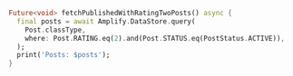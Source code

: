 ```dart
Future<void> fetchPublishedWithRatingTwoPosts() async {
  final posts = await Amplify.DataStore.query(
    Post.classType,
    where: Post.RATING.eq(2).and(Post.STATUS.eq(PostStatus.ACTIVE)),
  );
  print('Posts: $posts');
}
```
